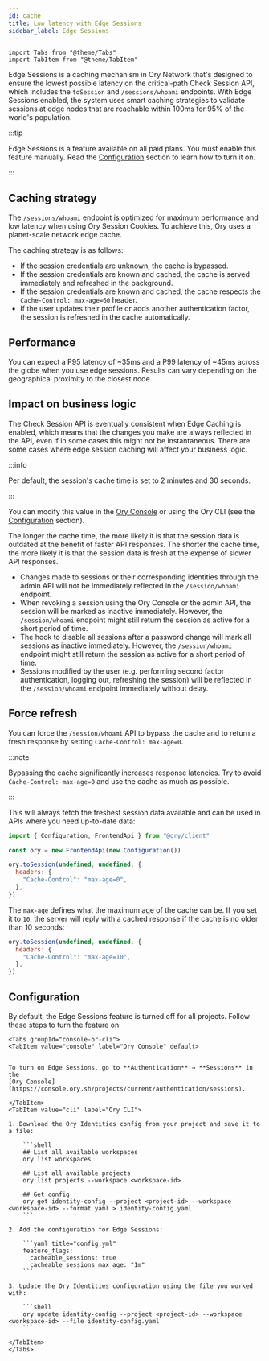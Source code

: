 ```yaml
---
id: cache
title: Low latency with Edge Sessions
sidebar_label: Edge Sessions
---
```


```mdx-code-block
import Tabs from "@theme/Tabs"
import TabItem from "@theme/TabItem"
```

Edge Sessions is a caching mechanism in Ory Network that's designed to ensure the lowest possible latency on the critical-path
Check Session API, which includes the `toSession` and `/sessions/whoami` endpoints. With Edge Sessions enabled, the system uses
smart caching strategies to validate sessions at edge nodes that are reachable within 100ms for 95% of the world's population.

:::tip

Edge Sessions is a feature available on all paid plans. You must enable this feature manually. Read the
[Configuration](#configuration) section to learn how to turn it on.

:::

## Caching strategy

The `/sessions/whoami` endpoint is optimized for maximum performance and low latency when using Ory Session Cookies. To achieve
this, Ory uses a planet-scale network edge cache.

The caching strategy is as follows:

- If the session credentials are unknown, the cache is bypassed.
- If the session credentials are known and cached, the cache is served immediately and refreshed in the background.
- If the session credentials are known and cached, the cache respects the `Cache-Control: max-age=60` header.
- If the user updates their profile or adds another authentication factor, the session is refreshed in the cache automatically.

## Performance

You can expect a P95 latency of ~35ms and a P99 latency of ~45ms across the globe when you use edge sessions. Results can vary
depending on the geographical proximity to the closest node.

## Impact on business logic

The Check Session API is eventually consistent when Edge Caching is enabled, which means that the changes you make are always
reflected in the API, even if in some cases this might not be instantaneous. There are some cases where edge session caching will
affect your business logic.

:::info

Per default, the session's cache time is set to 2 minutes and 30 seconds.

:::

You can modify this value in the [Ory Console](https://console.ory.sh/projects/current/authentication/sessions) or using the Ory
CLI (see the [Configuration](#configuration) section).

The longer the cache time, the more likely it is that the session data is outdated at the benefit of faster API responses. The
shorter the cache time, the more likely it is that the session data is fresh at the expense of slower API responses.

- Changes made to sessions or their corresponding identities through the admin API will not be immediately reflected in the
  `/session/whoami` endpoint.
- When revoking a session using the Ory Console or the admin API, the session will be marked as inactive immediately. However, the
  `/session/whoami` endpoint might still return the session as active for a short period of time.
- The hook to disable all sessions after a password change will mark all sessions as inactive immediately. However, the
  `/session/whoami` endpoint might still return the session as active for a short period of time.
- Sessions modified by the user (e.g. performing second factor authentication, logging out, refreshing the session) will be
  reflected in the `/session/whoami` endpoint immediately without delay.

## Force refresh

You can force the `/session/whoami` API to bypass the cache and to return a fresh response by setting `Cache-Control: max-age=0`.

:::note

Bypassing the cache significantly increases response latencies. Try to avoid `Cache-Control: max-age=0` and use the cache as much
as possible.

:::

This will always fetch the freshest session data available and can be used in APIs where you need up-to-date data:

```js
import { Configuration, FrontendApi } from "@ory/client"

const ory = new FrontendApi(new Configuration())

ory.toSession(undefined, undefined, {
  headers: {
    "Cache-Control": "max-age=0",
  },
})
```

The `max-age` defines what the maximum age of the cache can be. If you set it to `10`, the server will reply with a cached
response if the cache is no older than 10 seconds:

```js
ory.toSession(undefined, undefined, {
  headers: {
    "Cache-Control": "max-age=10",
  },
})
```

## Configuration

By default, the Edge Sessions feature is turned off for all projects. Follow these steps to turn the feature on:

````mdx-code-block
<Tabs groupId="console-or-cli">
<TabItem value="console" label="Ory Console" default>


To turn on Edge Sessions, go to **Authentication** → **Sessions** in the
[Ory Console](https://console.ory.sh/projects/current/authentication/sessions).

</TabItem>
<TabItem value="cli" label="Ory CLI">

1. Download the Ory Identities config from your project and save it to a file:

    ```shell
    ## List all available workspaces
    ory list workspaces

    ## List all available projects
    ory list projects --workspace <workspace-id>

    ## Get config
    ory get identity-config --project <project-id> --workspace <workspace-id> --format yaml > identity-config.yaml
    ```

2. Add the configuration for Edge Sessions:

    ```yaml title="config.yml"
    feature_flags:
      cacheable_sessions: true
      cacheable_sessions_max_age: "1m"
    ```

3. Update the Ory Identities configuration using the file you worked with:

    ```shell
    ory update identity-config --project <project-id> --workspace <workspace-id> --file identity-config.yaml
    ```

</TabItem>
</Tabs>
````
